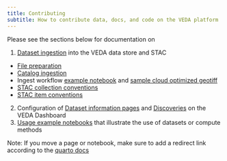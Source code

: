 ```yaml
---
title: Contributing
subtitle: How to contribute data, docs, and code on the VEDA platform
---
```


Please see the sections below for documentation on

1. [Dataset ingestion](./dataset-ingestion/index.qmd) into the VEDA data store and STAC
  * [File preparation](./dataset-ingestion/file-preparation.qmd)
  * [Catalog ingestion](./dataset-ingestion/catalog-ingestion.qmd)
  * Ingest workflow [example notebook](./dataset-ingestion/example-template/example-geoglam-ingest.ipynb) and [sample cloud optimized geotiff](./dataset-ingestion/example-template/CropMonitor_2023_06_28.tif)
  * [STAC collection conventions](./dataset-ingestion/stac-collection-conventions.qmd)
  * [STAC item conventions](./dataset-ingestion/stac-item-conventions.qmd)
2. Configuration of [Dataset information pages](./dashboard-configuration/dataset-configuration.qmd) and [Discoveries](./dashboard-configuration/discovery-configuration.qmd) on the VEDA Dashboard
4. [Usage example notebooks](./docs-and-notebooks.qmd) that illustrate the use of datasets or compute methods

Note: If you move a page or notebook, make sure to add a redirect link according to the [quarto docs](https://quarto.org/docs/websites/website-navigation.html#redirects)